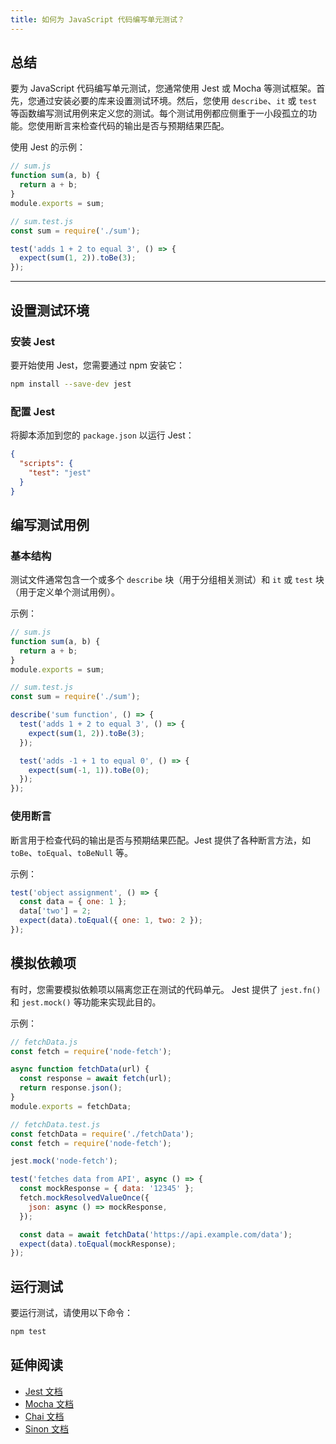 ```yaml
---
title: 如何为 JavaScript 代码编写单元测试？
---
```


## 总结

要为 JavaScript 代码编写单元测试，您通常使用 Jest 或 Mocha 等测试框架。首先，您通过安装必要的库来设置测试环境。然后，您使用 `describe`、`it` 或 `test` 等函数编写测试用例来定义您的测试。每个测试用例都应侧重于一小段孤立的功能。您使用断言来检查代码的输出是否与预期结果匹配。

使用 Jest 的示例：

```js
// sum.js
function sum(a, b) {
  return a + b;
}
module.exports = sum;

// sum.test.js
const sum = require('./sum');

test('adds 1 + 2 to equal 3', () => {
  expect(sum(1, 2)).toBe(3);
});
```

***

## 设置测试环境

### 安装 Jest

要开始使用 Jest，您需要通过 npm 安装它：

```bash
npm install --save-dev jest
```

### 配置 Jest

将脚本添加到您的 `package.json` 以运行 Jest：

```json
{
  "scripts": {
    "test": "jest"
  }
}
```

## 编写测试用例

### 基本结构

测试文件通常包含一个或多个 `describe` 块（用于分组相关测试）和 `it` 或 `test` 块（用于定义单个测试用例）。

示例：

```js
// sum.js
function sum(a, b) {
  return a + b;
}
module.exports = sum;

// sum.test.js
const sum = require('./sum');

describe('sum function', () => {
  test('adds 1 + 2 to equal 3', () => {
    expect(sum(1, 2)).toBe(3);
  });

  test('adds -1 + 1 to equal 0', () => {
    expect(sum(-1, 1)).toBe(0);
  });
});
```

### 使用断言

断言用于检查代码的输出是否与预期结果匹配。Jest 提供了各种断言方法，如 `toBe`、`toEqual`、`toBeNull` 等。

示例：

```js
test('object assignment', () => {
  const data = { one: 1 };
  data['two'] = 2;
  expect(data).toEqual({ one: 1, two: 2 });
});
```

## 模拟依赖项

有时，您需要模拟依赖项以隔离您正在测试的代码单元。 Jest 提供了 `jest.fn()` 和 `jest.mock()` 等功能来实现此目的。

示例：

```js
// fetchData.js
const fetch = require('node-fetch');

async function fetchData(url) {
  const response = await fetch(url);
  return response.json();
}
module.exports = fetchData;

// fetchData.test.js
const fetchData = require('./fetchData');
const fetch = require('node-fetch');

jest.mock('node-fetch');

test('fetches data from API', async () => {
  const mockResponse = { data: '12345' };
  fetch.mockResolvedValueOnce({
    json: async () => mockResponse,
  });

  const data = await fetchData('https://api.example.com/data');
  expect(data).toEqual(mockResponse);
});
```

## 运行测试

要运行测试，请使用以下命令：

```bash
npm test
```

## 延伸阅读

* [Jest 文档](https://jestjs.io/docs/getting-started)
* [Mocha 文档](https://mochajs.org/)
* [Chai 文档](https://www.chaijs.com/)
* [Sinon 文档](https://sinonjs.org/)
